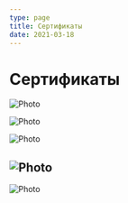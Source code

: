 ```yaml
---
type: page
title: Сертификаты
date: 2021-03-18
---
```


# Сертификаты



<Image
  src="/images/cert1.png"
  alt="Photo"
  width={1125}
  height={750}
  priority
  className="next-image"
/>


<Image
  src="/images/cert2.png"
  alt="Photo"
  width={750}
  height={1100}
  priority
  className="next-image"
/>

<Image
  src="/images/cert3.png"
  alt="Photo"
  width={750}
  height={1100}
  priority
  className="next-image"
/>


<Image
  src="/images/cert4.png"
  alt="Photo"
  width={1125}
  height={750}
  priority
  className="next-image"
/>
---
<Image
  src="/images/cert5.png"
  alt="Photo"
  width={750}
  height={1100}
  priority
  className="next-image"
/>



